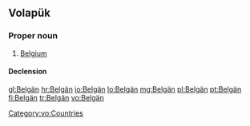 ==Volapük==

===Proper noun===
{{head|vo|proper noun}}

# [[Belgium]]

====Declension====
{{vo-decl-noun-np}}

[[Category:vo:Countries]]

[[gl:Belgän]]
[[hr:Belgän]]
[[io:Belgän]]
[[lo:Belgän]]
[[mg:Belgän]]
[[pl:Belgän]]
[[pt:Belgän]]
[[fi:Belgän]]
[[tr:Belgän]]
[[vo:Belgän]]